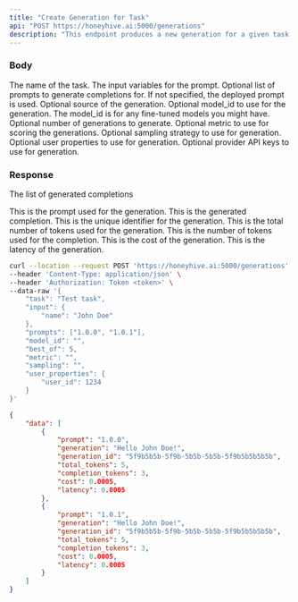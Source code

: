 ```yaml
---
title: "Create Generation for Task"
api: "POST https://honeyhive.ai:5000/generations"
description: "This endpoint produces a new generation for a given task."
---
```


### Body

<ParamField body="task" type="string">
  The name of the task.
</ParamField>

<ParamField body="input" type="object">
  The input variables for the prompt.
</ParamField>

<ParamField body="prompts" type="array">
  Optional list of prompts to generate completions for.
  If not specified, the deployed prompt is used.
</ParamField>

<ParamField body="source" type="string">
  Optional source of the generation.
</ParamField>

<ParamField body="model_id" type="string">
  Optional model_id to use for the generation.
  The model_id is for any fine-tuned models you might have.
</ParamField>

<ParamField body="best_of" type="integer">
  Optional number of generations to generate.
</ParamField>

<ParamField body="metric" type="string">
  Optional metric to use for scoring the generations.
</ParamField>

<ParamField body="sampling" type="string">
  Optional sampling strategy to use for generation.
</ParamField>

<ParamField body="user_properties" type="object">
  Optional user properties to use for generation.
</ParamField>

<ParamField body="provider_api_keys" type="object">
  Optional provider API keys to use for generation.
</ParamField>

### Response

<ResponseField name="data" type="array">

The list of generated completions

<Expandable title="Toggle object">

<ResponseField name="prompt" type="string">
  This is the prompt used for the generation.
</ResponseField>

<ResponseField name="generation" type="string">
  This is the generated completion.
</ResponseField>

<ResponseField name="generation_id" type="string">
  This is the unique identifier for the generation.
</ResponseField>

<ResponseField name="total_tokens" type="integer">
  This is the total number of tokens used for the generation.
</ResponseField>

<ResponseField name="completion_tokens" type="integer">
  This is the number of tokens used for the completion.
</ResponseField>

<ResponseField name="cost" type="float">
  This is the cost of the generation.
</ResponseField>

<ResponseField name="latency" type="float">
  This is the latency of the generation.
</ResponseField>

</Expandable>

</ResponseField>

<RequestExample>

```bash Example Request
curl --location --request POST 'https://honeyhive.ai:5000/generations' \
--header 'Content-Type: application/json' \
--header 'Authorization: Token <token>' \
--data-raw '{
    "task": "Test task",
    "input": {
        "name": "John Doe"
    },
    "prompts": ["1.0.0", "1.0.1"],
    "model_id": "",
    "best_of": 5,
    "metric": "",
    "sampling": "",
    "user_properties": {
        "user_id": 1234
    }
}'
```

</RequestExample>


<ResponseExample>
    
```json Example Response
{
    "data": [
        {
            "prompt": "1.0.0",
            "generation": "Hello John Doe!",
            "generation_id": "5f9b5b5b-5f9b-5b5b-5b5b-5f9b5b5b5b5b",
            "total_tokens": 5,
            "completion_tokens": 3,
            "cost": 0.0005,
            "latency": 0.0005
        },
        {
            "prompt": "1.0.1",
            "generation": "Hello John Doe!",
            "generation_id": "5f9b5b5b-5f9b-5b5b-5b5b-5f9b5b5b5b5b",
            "total_tokens": 5,
            "completion_tokens": 3,
            "cost": 0.0005,
            "latency": 0.0005
        }
    ]
}
```
</ResponseExample>